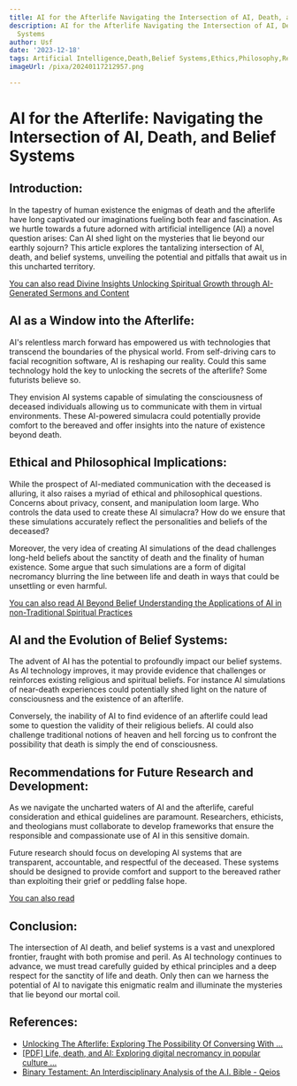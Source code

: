 ```yaml
---
title: AI for the Afterlife Navigating the Intersection of AI, Death, and Belief Systems
description: AI for the Afterlife Navigating the Intersection of AI, Death, and Belief
  Systems
author: Usf
date: '2023-12-18'
tags: Artificial Intelligence,Death,Belief Systems,Ethics,Philosophy,Religion,Technology,Afterlife
imageUrl: /pixa/20240117212957.png

---
```

# AI for the Afterlife: Navigating the Intersection of AI, Death, and Belief Systems

## Introduction:
In the tapestry of human  existence the enigmas of death and the afterlife have long captivated our imaginations fueling both fear and fascination. As we hurtle  towards a future adorned with artificial intelligence (AI) a novel question arises: Can  AI shed light  on the  mysteries that lie beyond our earthly sojourn? This article explores the tantalizing intersection of AI, death, and belief  systems, unveiling the  potential and pitfalls that await us in this uncharted territory.

[You can also read Divine Insights Unlocking Spiritual  Growth through AI-Generated Sermons and Content](Divine%20Insights%20Unlocking%20Spiritual%20Growth%20through%20AI-Generated%20Sermons%20and%20Content)


## AI  as a Window  into the Afterlife:
AI's  relentless march  forward has  empowered us with technologies that transcend the boundaries of the physical  world. From self-driving cars to facial recognition  software,  AI  is reshaping our reality. Could this same  technology hold the key to unlocking the secrets of the afterlife? Some futurists believe so.

They envision AI systems capable of simulating the consciousness of deceased individuals allowing us to communicate with them in virtual environments. These  AI-powered simulacra could potentially provide comfort to the bereaved and offer insights into the nature of existence beyond death.

## Ethical and Philosophical Implications:
While the prospect of AI-mediated communication with the  deceased is alluring, it also  raises a myriad of ethical and philosophical questions. Concerns about privacy,  consent, and manipulation loom large. Who controls the data used to create these AI  simulacra? How  do we ensure  that these simulations accurately  reflect the personalities and beliefs of the deceased?

Moreover, the very  idea of creating AI simulations of the dead challenges long-held beliefs about the sanctity of death and the finality of human existence. Some argue that such simulations are a form of digital necromancy  blurring the line between life and death in ways that could be unsettling or even harmful.

[You can also  read AI Beyond Belief Understanding the Applications of AI in non-Traditional Spiritual Practices](AI%20Beyond%20Belief%20Understanding%20the%20Applications%20of%20AI%20in%20non-Traditional%20Spiritual%20Practices)


## AI and the  Evolution of  Belief Systems:
The advent of AI has  the potential to profoundly impact our belief systems. As AI technology improves, it may provide evidence that challenges  or reinforces existing religious and  spiritual  beliefs. For instance AI simulations of  near-death  experiences could potentially shed light on the nature of consciousness and the existence of an afterlife.

Conversely, the inability of  AI to find evidence of an afterlife could lead some to question  the validity of their religious beliefs. AI could also challenge traditional notions of  heaven and hell forcing us  to confront the possibility that death is  simply the end of  consciousness.

## Recommendations  for Future Research and Development:
As we navigate the uncharted  waters  of AI and the afterlife, careful consideration and ethical guidelines are paramount. Researchers, ethicists, and theologians must collaborate to develop frameworks that ensure the responsible and compassionate use of AI in this sensitive domain.

Future  research should focus on  developing AI systems that are transparent, accountable, and respectful of the deceased. These systems should be designed to provide comfort and support to the bereaved  rather than  exploiting their grief or  peddling false hope.

[You can also read  ]()


## Conclusion:
The intersection of AI death, and belief systems is  a vast and unexplored frontier, fraught with both promise and peril. As AI technology  continues to advance, we must tread carefully guided by ethical principles and a deep respect for the sanctity of  life and death. Only then can we  harness the potential of AI to navigate this enigmatic realm and illuminate the mysteries that  lie beyond our mortal coil.

## References:
- [Unlocking The Afterlife: Exploring The Possibility Of Conversing With ...](https://medium.com/@alexagboolacodes/unlocking-the-afterlife-exploring-the-possibility-of-conversing-with-the-deceased-using-ai-e67edee7e32a)
- [[PDF] Life, death, and AI: Exploring digital necromancy in popular culture ...](https://digitalcommons.lindenwood.edu/cgi/viewcontent.cgi?article=1479&context=faculty-research-papers)
- [Binary Testament: An Interdisciplinary Analysis of the A.I. Bible - Qeios](https://www.qeios.com/read/TREZ58)
